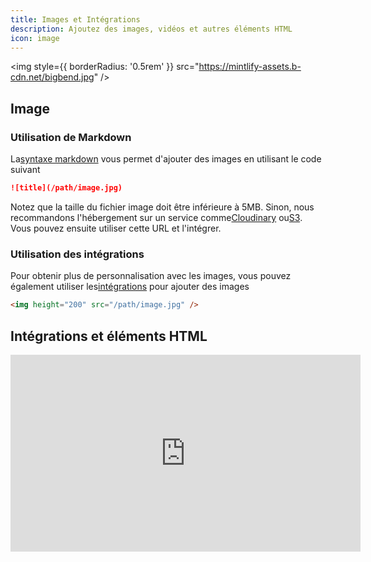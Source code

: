```yaml
---
title: Images et Intégrations
description: Ajoutez des images, vidéos et autres éléments HTML
icon: image
---
```


<img style={{ borderRadius: '0.5rem' }} src="https://mintlify-assets.b-cdn.net/bigbend.jpg" />

## Image

### Utilisation de Markdown

La[syntaxe markdown](https://www.markdownguide.org/basic-syntax/#images) vous permet d'ajouter des images en utilisant le code suivant

```md
![title](/path/image.jpg)
```

Notez que la taille du fichier image doit être inférieure à 5MB. Sinon, nous recommandons l'hébergement sur un service comme[Cloudinary](https://cloudinary.com/) ou[S3](https://aws.amazon.com/s3/). Vous pouvez ensuite utiliser cette URL et l'intégrer.

### Utilisation des intégrations

Pour obtenir plus de personnalisation avec les images, vous pouvez également utiliser les[intégrations](/writing-content/embed) pour ajouter des images

```html
<img height="200" src="/path/image.jpg" />
```

## Intégrations et éléments HTML

<iframe width="560" height="315" src="https://www.youtube.com/embed/4KzFe50RQkQ" title="YouTube video player" frameBorder="0" allow="accelerometer; autoplay; clipboard-write; encrypted-media; gyroscope; picture-in-picture" allowFullScreen style={{ width: '100%', borderRadius: '0.5rem' }} />

<br />

<Tip>
  Mintlify prend en charge les[balises HTML en Markdown](https://www.markdownguide.org/basic-syntax/#html). C'est utile si vous préférez les balises HTML à la syntaxe Markdown, et vous permet de créer une documentation avec une flexibilité infinie.
</Tip>

### iFrames

Charge une autre page HTML dans le document. Le plus souvent utilisé pour intégrer des vidéos.

```html
<iframe src="https://www.youtube.com/embed/4KzFe50RQkQ"> </iframe>
```
